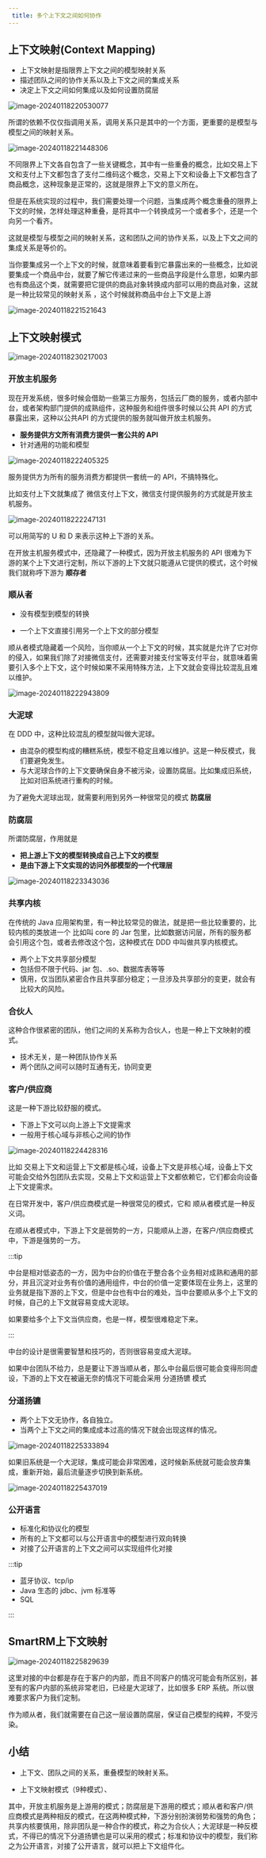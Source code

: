 ```yaml
---
 title: 多个上下文之间如何协作
---
```

## 上下文映射(Context Mapping)
* 上下文映射是指限界上下文之间的模型映射关系
* 描述团队之间的协作关系以及上下文之间的集成关系
* 决定上下文之间如何集成以及如何设置防腐层

![image-20240118220530077](https://wkq-img.oss-cn-chengdu.aliyuncs.com/img/image-20240118220530077.png)

所谓的依赖不仅仅指调用关系，调用关系只是其中的一个方面，更重要的是模型与模型之间的映射关系。

![image-20240118221448306](https://wkq-img.oss-cn-chengdu.aliyuncs.com/img/image-20240118221448306.png)

不同限界上下文各自包含了一些关键概念，其中有一些重叠的概念，比如交易上下文和支付上下文都包含了支付二维码这个概念，交易上下文和设备上下文都包含了商品概念，这种现象是正常的，这就是限界上下文的意义所在。



但是在系统实现的过程中，我们需要处理一个问题，当集成两个概念重叠的限界上下文的时候，怎样处理这种重叠，是将其中一个转换成另一个或者多个，还是一个向另一个看齐。

这就是模型与模型之间的映射关系，这和团队之间的协作关系，以及上下文之间的集成关系是等价的。

当你要集成另一个上下文的时候，就意味着要看到它暴露出来的一些概念，比如说要集成一个商品中台，就要了解它传递过来的一些商品字段是什么意思，如果内部也有商品这个类，就需要把它提供的商品对象转换成内部可以用的商品对象，这就是一种比较常见的映射关系 ，这个时候就称商品中台上下文是上游

![image-20240118221521643](https://wkq-img.oss-cn-chengdu.aliyuncs.com/img/image-20240118221521643.png)

## 上下文映射模式

![image-20240118230217003](https://wkq-img.oss-cn-chengdu.aliyuncs.com/img/image-20240118230217003.png)

### 开放主机服务

现在开发系统，很多时候会借助一些第三方服务，包括云厂商的服务，或者内部中台，或者架构部门提供的成熟组件，这种服务和组件很多时候以公共 API 的方式暴露出来，这种以公共API 的方式提供的服务就叫做开放主机服务。

* **服务提供方文所有消费方提供一套公共的 API**
* 针对通用的功能和模型

![image-20240118222405325](https://wkq-img.oss-cn-chengdu.aliyuncs.com/img/image-20240118222405325.png)



服务提供方为所有的服务消费方都提供一套统一的 API，不搞特殊化。

比如支付上下文就集成了 微信支付上下文，微信支付提供服务的方式就是开放主机服务。

![image-20240118222247131](https://wkq-img.oss-cn-chengdu.aliyuncs.com/img/image-20240118222247131.png)

可以用简写的 U 和 D 来表示这种上下游的关系。

在开放主机服务模式中，还隐藏了一种模式，因为开放主机服务的 API 很难为下游的某个上下文进行定制，所以下游的上下文就只能遵从它提供的模式，这个时候我们就称呼下游为 **顺存者**

### 顺从者

* 没有模型到模型的转换

* 一个上下文直接引用另一个上下文的部分模型

顺从者模式隐藏着一个风险，当你顺从一个上下文的时候，其实就是允许了它对你的侵入，如果我们除了对接微信支付，还需要对接支付宝等支付平台，就意味着需要引入多个上下文，这个时候如果不采用特殊方法，上下文就会变得比较混乱且难以维护。

![image-20240118222943809](https://wkq-img.oss-cn-chengdu.aliyuncs.com/img/image-20240118222943809.png)

### 大泥球

在 DDD 中，这种比较混乱的模型就叫做大泥球。

* 由混杂的模型构成的糟糕系统，模型不稳定且难以维护。这是一种反模式，我们要避免发生。
* 与大泥球合作的上下文要确保自身不被污染，设置防腐层。比如集成旧系统，比如对旧系统进行重构的时候。

为了避免大泥球出现，就需要利用到另外一种很常见的模式 **防腐层**

### 防腐层

所谓防腐层，作用就是

* **把上游上下文的模型转换成自己上下文的模型**
* **是由下游上下文实现的访问外部模型的一个代理层**



![image-20240118223343036](https://wkq-img.oss-cn-chengdu.aliyuncs.com/img/image-20240118223343036.png)

### 共享内核

在传统的 Java 应用架构里，有一种比较常见的做法，就是把一些比较重要的，比较内核的类放进一个 比如叫 core 的 Jar 包里，比如数据访问层，所有的服务都会引用这个包，或者去修改这个包，这种模式在 DDD 中叫做共享内核模式。

* 两个上下文共享部分模型
* 包括但不限于代码、jar 包、.so、数据库表等等
* 慎用，仅当团队紧密合作且共享部分稳定；一旦涉及共享部分的变更，就会有比较大的风险。

### 合伙人

这种合作很紧密的团队，他们之间的关系称为合伙人，也是一种上下文映射的模式。

* 技术无关，是一种团队协作关系
* 两个团队之间可以随时互通有无，协同变更

### 客户/供应商

这是一种下游比较舒服的模式。

* 下游上下文可以向上游上下文提需求
* 一般用于核心域与非核心之间的协作

![image-20240118224428316](https://wkq-img.oss-cn-chengdu.aliyuncs.com/img/image-20240118224428316.png)

比如 交易上下文和运营上下文都是核心域，设备上下文是非核心域，设备上下文可能会交给外包团队去实现，交易上下文和运营上下文都依赖它，它们都会向设备上下文提需求。

在日常开发中，客户/供应商模式是一种很常见的模式，它和 顺从者模式是一种反义词。

在顺从者模式中，下游上下文是弱势的一方，只能顺从上游，在客户/供应商模式中，下游是强势的一方。

:::tip

中台是相对低姿态的一方，因为中台的价值在于整合各个业务相对成熟和通用的部分，并且沉淀对业务有价值的通用组件，中台的价值一定要体现在业务上，这里的业务就是指下游的上下文，但是中台也有中台的难处，当中台要顺从多个上下文的时候，自己的上下文就容易变成大泥球。

如果要给多个上下文当供应商，也是一样，模型很难稳定下来。

:::

中台的设计是很需要智慧和技巧的，否则很容易变成大泥球。

如果中台团队不给力，总是要让下游当顺从者，那么中台最后很可能会变得形同虚设，下游的上下文在被逼无奈的情况下可能会采用 分道扬镳 模式

### 分道扬镳

* 两个上下文无协作，各自独立。
* 当两个上下文之间的集成成本过高的情况下就会出现这样的情况。

![image-20240118225333894](https://wkq-img.oss-cn-chengdu.aliyuncs.com/img/image-20240118225333894.png)

如果旧系统是一个大泥球，集成可能会非常困难，这时候新系统就可能会放弃集成，重新开始，最后流量逐步切换到新系统。

![image-20240118225437019](https://wkq-img.oss-cn-chengdu.aliyuncs.com/img/image-20240118225437019.png)

### 公开语言

* 标准化和协议化的模型
* 所有的上下文都可以与公开语言中的模型进行双向转换
* 对接了公开语言的上下文之间可以实现组件化对接

:::tip

* 蓝牙协议、tcp/ip
* Java 生态的 jdbc、jvm 标准等
* SQL

:::

## SmartRM上下文映射

![image-20240118225829639](https://wkq-img.oss-cn-chengdu.aliyuncs.com/img/image-20240118225829639.png)

这里对接的中台都是存在于客户的内部，而且不同客户的情况可能会有所区别，甚至有的客户内部的系统非常老旧，已经是大泥球了，比如很多 ERP 系统。所以很难要求客户为我们定制。

作为顺从者，我们就需要在自己这一层设置防腐层，保证自己模型的纯粹，不受污染。

## 小结

* 上下文、团队之间的关系，重叠模型的映射关系。

* 上下文映射模式（9种模式）、

​		 其中，开放主机服务是上游用的模式；防腐层是下游用的模式；顺从者和客户/供应商模式是两种相反的模式，在这两种模式种，下游分别扮演弱势和强势的角色；共享内核要慎用，除非团队是一种合作的模式，称之为合伙人；大泥球是一种反模式，不得已的情况下分道扬镳也是可以采用的模式；标准和协议中的模型，我们称之为公开语言，对接了公开语言，就可以把上下文组件化。

